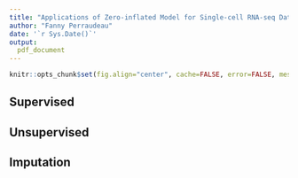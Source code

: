 ```yaml
---
title: "Applications of Zero-inflated Model for Single-cell RNA-seq Data"
author: "Fanny Perraudeau"
date: '`r Sys.Date()`'
output:
  pdf_document
---
```


```r
knitr::opts_chunk$set(fig.align="center", cache=FALSE, error=FALSE, message=FALSE, echo=TRUE, warning=FALSE, results="markup")
```

## Supervised

## Unsupervised

## Imputation